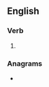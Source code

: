 ==English==

===Verb===
{{head|en|verb form}}

# {{en-third-person singular of|relive}}

===Anagrams===
* {{anagrams|en|leviers|reviles|servile|veilers}}